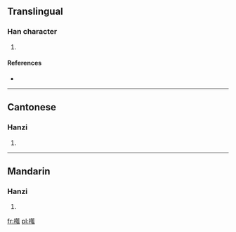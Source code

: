 ==Translingual==

===Han character===
{{Han char|rn=75|rad=木|as=11|sn=15|four=4293<sub>0</sub>|canj=木大尸人 (DKSO)}}

# {{defn|Han|sort=木11}}

====References====
* {{Han ref|kx=0547.110|dkj=15368|dj=0935.090|hdz=21278.040|uh=69EC|ud=27116|bh=E5D4|bd=58836}}

----

==Cantonese==

===Hanzi===
{{yue-hanzi|jyut=|y=wa6}}

# {{defn|Cantonese|sort=木11}}

----

==Mandarin==

===Hanzi===
{{cmn-hanzi|pin=[[huà]] ([[hua4]])|wg=hua<sup>4</sup>}}

# {{defn|Mandarin|sort=木11}}

[[fr:槬]]
[[pl:槬]]